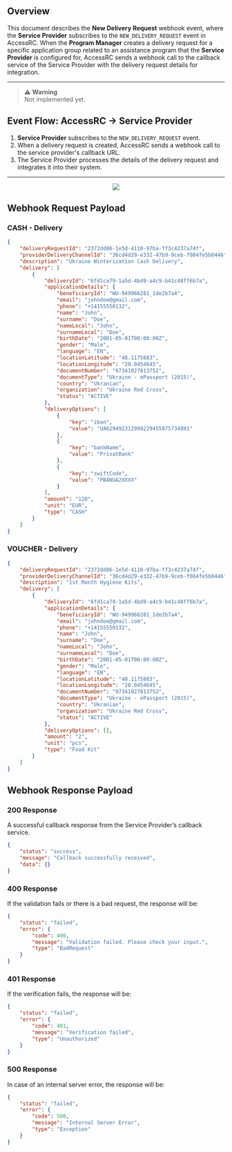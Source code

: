 ## Overview

This document describes the **New Delivery Request** webhook event, where the **Service Provider** subscribes to the `NEW_DELIVERY_REQUEST` event in AccessRC. When the **Program Manager** creates a delivery request for a specific application group related to an assistance program that the **Service Provider** is configured for, AccessRC sends a webhook call to the callback service of the Service Provider with the delivery request details for integration.

---

> ⚠️ **Warning**  
> Not implemented yet.

## Event Flow: AccessRC → Service Provider

1. **Service Provider** subscribes to the `NEW_DELIVERY_REQUEST` event.
2. When a delivery request is created, AccessRC sends a webhook call to the service provider's callback URL.
3. The Service Provider processes the details of the delivery request and integrates it into their system.

---

<p align="center">
  <img src="/images/newDeliveryRequest.svg" />
</p>

## Webhook Request Payload

### CASH - Delivery

```json
{
    "deliveryRequestId": "2372dd86-1e5d-4110-97ba-ff3c4237a74f",
    "providerDeliveryChannelId": "36cd4d29-e332-47b9-9ceb-f084fe5b0446",
    "description": "Ukraine Winterization Cash Delivery",
    "delivery": [
        {
            "deliveryId": "6fd1ca79-1a5d-4bd9-a4c9-b41c48ff6b7a",
            "applicationDetails": {
                "beneficiaryId": "WU-949966281_1de2b7a4",
                "email": "johndoe@gmail.com",
                "phone": "+14155550132",
                "name": "John",
                "surname": "Doe",
                "nameLocal": "John",
                "surnameLocal": "Doe",
                "birthDate": "2001-05-01T00:00:00Z",
                "gender": "Male",
                "language": "EN",
                "locationLatitude": "48.1175883",
                "locationLongitude": "20.0454645",
                "documentNumber": "97341027813752",
                "documentType": "Ukraine - ePassport (2015)",
                "country": "Ukranian",
                "organization": "Ukraine Red Cross",
                "status": "ACTIVE"
            },
            "deliveryOptions": [
                {
                    "key": "iban",
                    "value": "UA629492312998229455975734891"
                },
                {
                    "key": "bankName",
                    "value": "PrivatBank"
                },
                {
                    "key": "swiftCode",
                    "value": "PBANUA2XXXX"
                }
            ],
            "amount": "120",
            "unit": "EUR",
            "type": "CASH"
        }
    ]
}
```

### VOUCHER - Delivery

```json
{
    "deliveryRequestId": "2372dd86-1e5d-4110-97ba-ff3c4237a74f",
    "providerDeliveryChannelId": "36cd4d29-e332-47b9-9ceb-f084fe5b0446",
    "description": "1st Month Hygiene Kits",
    "delivery": [
        {
            "deliveryId": "6fd1ca79-1a5d-4bd9-a4c9-b41c48ff6b7a",
            "applicationDetails": {
                "beneficiaryId": "WU-949966281_1de2b7a4",
                "email": "johndoe@gmail.com",
                "phone": "+14155550132",
                "name": "John",
                "surname": "Doe",
                "nameLocal": "John",
                "surnameLocal": "Doe",
                "birthDate": "2001-05-01T00:00:00Z",
                "gender": "Male",
                "language": "EN",
                "locationLatitude": "48.1175883",
                "locationLongitude": "20.0454645",
                "documentNumber": "97341027813752",
                "documentType": "Ukraine - ePassport (2015)",
                "country": "Ukranian",
                "organization": "Ukraine Red Cross",
                "status": "ACTIVE"
            },
            "deliveryOptions": [],
            "amount": "2",
            "unit": "pcs",
            "type": "Food Kit"
        }
    ]
}
```

## Webhook Response Payload

### 200 Response

A successful callback response from the Service Provider’s callback service.

```json
{
    "status": "success",
    "message": "Callback successfully received",
    "data": {}
}
```

### 400 Response

If the validation fails or there is a bad request, the response will be:

```json
{
    "status": "failed",
    "error": {
        "code": 400,
        "message": "Validation failed. Please check your input.",
        "type": "BadRequest"
    }
}
```

### 401 Response

If the verification fails, the response will be:

```json
{
    "status": "failed",
    "error": {
        "code": 401,
        "message": "Verification failed",
        "type": "Unauthorized"
    }
}
```

### 500 Response

In case of an internal server error, the response will be:

```json
{
    "status": "failed",
    "error": {
        "code": 500,
        "message": "Internal Server Error",
        "type": "Exception"
    }
}
```